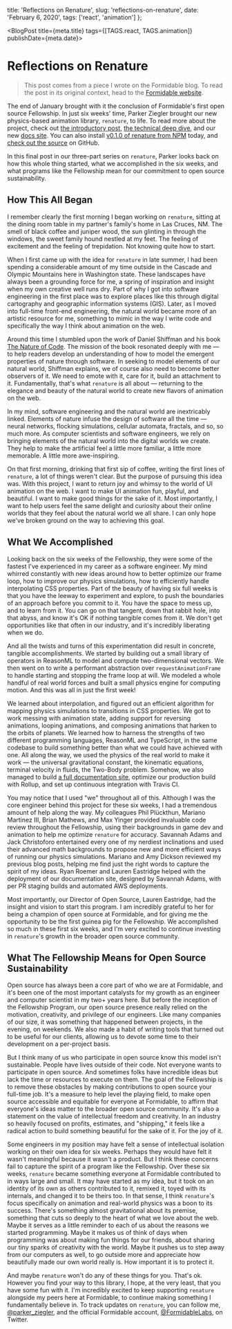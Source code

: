 
  title: 'Reflections on Renature',
  slug: 'reflections-on-renature',
  date: 'February 6, 2020',
  tags: ['react', 'animation']
};

<BlogPost title={meta.title} tags={[TAGS.react, TAGS.animation]} publishDate={meta.date}>


# Reflections on Renature

> This post comes from a piece I wrote on the Formidable blog. To read the post in its original context, head to the [Formidable website](https://formidable.com/blog/2020/renature-3/).

The end of January brought with it the conclusion of Formidable's first open source Fellowship. In just six weeks' time, Parker Ziegler brought our new physics-based animation library, `renature`, to life. To read more about the project, check out [the introductory post](https://formidable.com/blog/2019/renature-intro/), [the technical deep dive](https://formidable.com/blog/2020/renature-2/), and our new [docs site](https://formidable.com/open-source/renature/). You can also install [v0.1.0 of renature from NPM](https://www.npmjs.com/package/renature/) today, and [check out the source](https://github.com/FormidableLabs/renature/) on GitHub.

In this final post in our three-part series on `renature`, Parker looks back on how this whole thing started, what we accomplished in the six weeks, and what programs like the Fellowship mean for our commitment to open source sustainability.

## How This All Began

I remember clearly the first morning I began working on `renature`, sitting at the dining room table in my partner's family's home in Las Cruces, NM. The smell of black coffee and juniper wood, the sun glinting in through the windows, the sweet family hound nestled at my feet. The feeling of excitement and the feeling of trepidation. Not knowing quite how to start.

When I first came up with the idea for `renature` in late summer, I had been spending a considerable amount of my time outside in the Cascade and Olympic Mountains here in Washington state. These landscapes have always been a grounding force for me, a spring of inspiration and insight when my own creative well runs dry. Part of why I got into software engineering in the first place was to explore places like this through digital cartography and geographic information systems (GIS). Later, as I moved into full-time front-end engineering, the natural world became more of an artistic resource for me, something to mimic in the way I write code and specifically the way I think about animation on the web.

Around this time I stumbled upon the work of Daniel Shiffman and his book [The Nature of Code](https://natureofcode.com/). The mission of the book resonated deeply with me — to help readers develop an understanding of how to model the emergent properties of nature through software. In seeking to model elements of our natural world, Shiffman explains, we of course also need to become better observers of it. We need to emote with it, care for it, build an attachment to it. Fundamentally, that's what `renature` is all about — returning to the elegance and beauty of the natural world to create new flavors of animation on the web.

In my mind, software engineering and the natural world are inextricably linked. Elements of nature infuse the design of software all the time — neural networks, flocking simulations, cellular automata, fractals, and so, so much more. As computer scientists and software engineers, we rely on bringing elements of the natural world into the digital worlds we create. They help to make the artificial feel a little more familiar, a little more memorable. A little more awe-inspiring.

On that first morning, drinking that first sip of coffee, writing the first lines of `renature`, a lot of things weren't clear. But the purpose of pursuing this idea was. With this project, I want to return joy and whimsy to the world of UI animation on the web. I want to make UI animation fun, playful, and beautiful. I want to make good things for the sake of it. Most importantly, I want to help users feel the same delight and curiosity about their online worlds that they feel about the natural world we all share. I can only hope we've broken ground on the way to achieving this goal.

## What We Accomplished

Looking back on the six weeks of the Fellowship, they were some of the fastest I've experienced in my career as a software engineer. My mind whirred constantly with new ideas around how to better optimize our frame loop, how to improve our physics simulations, how to efficiently handle interpolating CSS properties. Part of the beauty of having six full weeks is that you have the leeway to experiment and explore, to push the boundaries of an approach before you commit to it. You have the space to mess up, and to learn from it. You can go on that tangent, down that rabbit hole, into that abyss, and know it's OK if nothing tangible comes from it. We don't get opportunities like that often in our industry, and it's incredibly liberating when we do.

And all the twists and turns of this experimentation did result in concrete, tangible accomplishments. We started by building out a small library of operators in ReasonML to model and compute two-dimensional vectors. We then went on to write a performant abstraction over `requestAnimationFrame` to handle starting and stopping the frame loop at will. We modeled a whole handful of real world forces and built a small physics engine for computing motion. And this was all in just the first week!

We learned about interpolation, and figured out an efficient algorithm for mapping physics simulations to transitions in CSS properties. We got to work messing with animation state, adding support for reversing animations, looping animations, and composing animations that harken to the orbits of planets. We learned how to harness the strengths of two different programming languages, ReasonML and TypeScript, in the same codebase to build something better than what we could have achieved with one. All along the way, we used the physics of the real world to make it work — the universal gravitational constant, the kinematic equations, terminal velocity in fluids, the Two-Body problem. Somehow, we also managed to build [a full documentation site](https://formidable.com/open-source/renature/), optimize our production build with Rollup, and set up continuous integration with Travis CI.

You may notice that I used "we" throughout all of this. Although I was the core engineer behind this project for these six weeks, I had a tremendous amount of help along the way. My colleagues Phil Plückthun, Mariano Martinez III, Brian Mathews, and Max Yinger provided invaluable code review throughout the Fellowship, using their backgrounds in game dev and animation to help me optimize `renature` for accuracy. Savannah Adams and Jack Christoforo entertained every one of my nerdiest inclinations and used their advanced math backgrounds to propose new and more efficient ways of running our physics simulations. Mariano and Amy Dickson reviewed my previous blog posts, helping me find just the right words to capture the spirit of my ideas. Ryan Roemer and Lauren Eastridge helped with the deployment of our documentation site, designed by Savannah Adams, with per PR staging builds and automated AWS deployments.

Most importantly, our Director of Open Source, Lauren Eastridge, had the insight and vision to start this program. I am incredibly grateful to her for being a champion of open source at Formidable, and for giving me the opportunity to be the first guinea pig for the Fellowship. We accomplished so much in these first six weeks, and I'm very excited to continue investing in `renature`'s growth in the broader open source community.

## What The Fellowship Means for Open Source Sustainability

Open source has always been a core part of who we are at Formidable, and it's been one of the most important catalysts for my growth as an engineer and computer scientist in my two+ years here. But before the inception of the Fellowship Program, our open source presence really relied on the motivation, creativity, and privilege of our engineers. Like many companies of our size, it was something that happened between projects, in the evening, on weekends. We also made a habit of writing tools that turned out to be useful for our clients, allowing us to devote some time to their development on a per-project basis.

But I think many of us who participate in open source know this model isn't sustainable. People have lives outside of their code. Not everyone wants to participate in open source. And sometimes folks have incredible ideas but lack the time or resources to execute on them. The goal of the Fellowship is to remove these obstacles by making contributions to open source your full-time job. It's a measure to help level the playing field, to make open source accessible and equitable for everyone at Formidable, to affirm that everyone's ideas matter to the broader open source community. It's also a statement on the value of intellectual freedom and creativity. In an industry so heavily focused on profits, estimates, and "shipping," it feels like a radical action to build something beautiful for the sake of it. For the joy of it.

Some engineers in my position may have felt a sense of intellectual isolation working on their own idea for six weeks. Perhaps they would have felt it wasn't meaningful because it wasn't a product. But I think these concerns fail to capture the spirit of a program like the Fellowship. Over these six weeks, `renature` became something everyone at Formidable contributed to in ways large and small. It may have started as my idea, but it took on an identity of its own as others contributed to it, remixed it, toyed with its internals, and changed it to be theirs too. In that sense, I think `renature`'s focus specifically on animation and real-world physics was a boon to its success. There's something almost gravitational about its premise, something that cuts so deeply to the heart of what we love about the web. Maybe it serves as a little reminder to each of us about the reasons we started programming. Maybe it makes us of think of days when programming was about making fun things for our friends, about sharing our tiny sparks of creativity with the world. Maybe it pushes us to step away from our computers as well, to go outside more and appreciate how beautifully made our own world really is. How important it is to protect it.

And maybe `renature` won't do any of these things for you. That's ok. However you find your way to this library, I hope, at the very least, that you have some fun with it. I'm incredibly excited to keep supporting `renature` alongside my peers here at Formidable, to continue making something I fundamentally believe in. To track updates on `renature`, you can follow me, [@parker_ziegler](https://twitter.com/parker_ziegler), and the official Formidable account, [@FormidableLabs](https://twitter.com/FormidableLabs), on Twitter.

</BlogPost>

